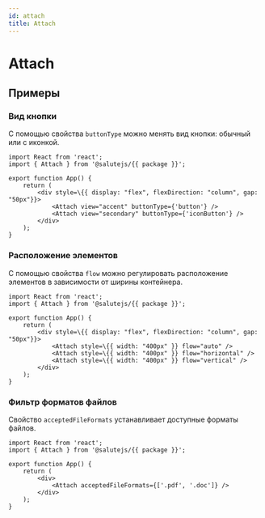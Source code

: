 ```yaml
---
id: attach
title: Attach
---
```



# Attach
<Description name="Attach" />
<PropsTable name="Attach" />

## Примеры

### Вид кнопки
С помощью свойства `buttonType` можно менять вид кнопки: обычный или с иконкой.

```tsx live
import React from 'react';
import { Attach } from '@salutejs/{{ package }}';

export function App() {
    return (
        <div style=\{{ display: "flex", flexDirection: "column", gap: "50px"}}>
            <Attach view="accent" buttonType={'button'} />
            <Attach view="secondary" buttonType={'iconButton'} />
        </div>
    );
}
```

### Расположение элементов
C помощью свойства `flow` можно регулировать расположение элементов в зависимости от ширины контейнера.

```tsx live
import React from 'react';
import { Attach } from '@salutejs/{{ package }}';

export function App() {
    return (
        <div style=\{{ display: "flex", flexDirection: "column", gap: "50px"}}>
            <Attach style=\{{ width: "400px" }} flow="auto" />
            <Attach style=\{{ width: "400px" }} flow="horizontal" />
            <Attach style=\{{ width: "400px" }} flow="vertical" />
        </div>
    );
}
```

### Фильтр форматов файлов
Свойство `acceptedFileFormats` устанавливает доступные форматы файлов.

```tsx live
import React from 'react';
import { Attach } from '@salutejs/{{ package }}';

export function App() {
    return (
        <div>
            <Attach acceptedFileFormats={['.pdf', '.doc']} />
        </div>
    );
}
```

